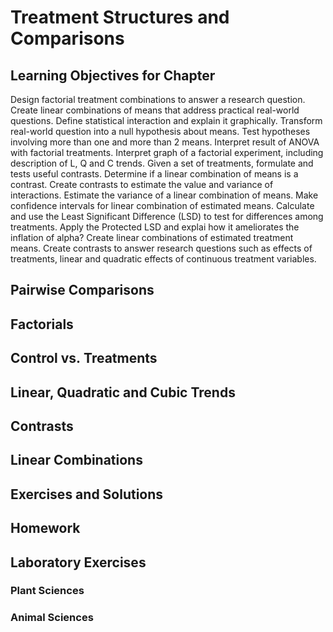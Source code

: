# Treatment Structures and Comparisons {#ch.trtstr}

## Learning Objectives for Chapter

Design factorial treatment combinations to answer a research question.
Create linear combinations of means that address practical real-world questions.
Define statistical interaction and explain it graphically.
Transform real-world question into a null hypothesis about means.
Test hypotheses involving more than one and more than 2 means.
Interpret result of ANOVA with factorial treatments.
Interpret graph of a factorial experiment, including description of L, Q and C trends.
Given a set of treatments, formulate and tests useful contrasts.
Determine if a linear combination of means is a contrast.
Create contrasts to estimate the value and variance of interactions.
Estimate the variance of a linear combination of means.
Make confidence intervals for linear combination of estimated means.
Calculate and use the Least Significant Difference (LSD) to test for differences among treatments.
Apply the Protected LSD and explai how it ameliorates the inflation of alpha?
Create linear combinations of estimated treatment means.
Create contrasts to answer research questions such as effects of treatments, linear and quadratic effects of continuous treatment variables.


## Pairwise Comparisons
## Factorials
## Control vs. Treatments
## Linear, Quadratic and Cubic Trends
## Contrasts
## Linear Combinations

## Exercises and Solutions

## Homework

## Laboratory Exercises

### Plant Sciences

### Animal Sciences


